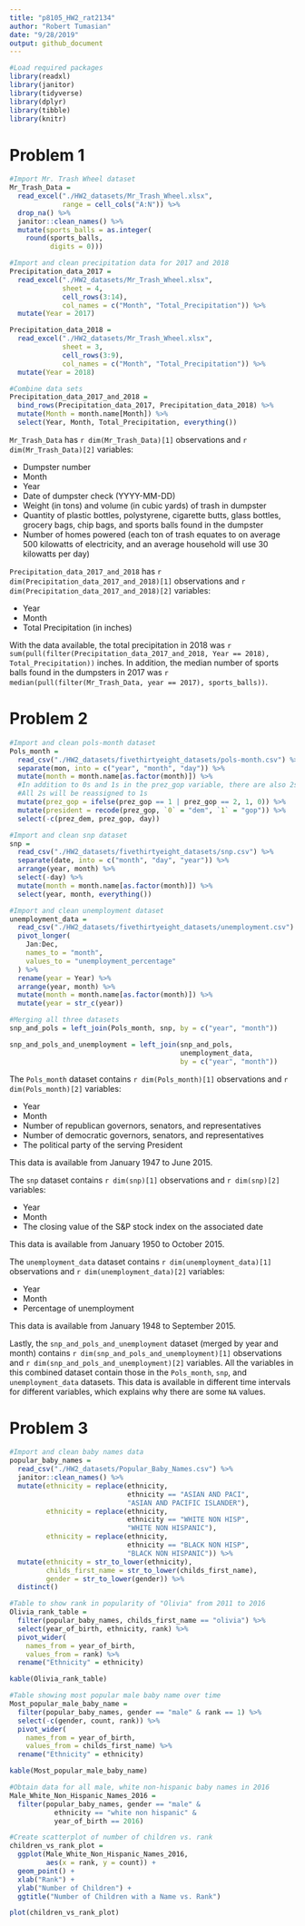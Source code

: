 ```yaml
---
title: "p8105_HW2_rat2134"
author: "Robert Tumasian"
date: "9/28/2019"
output: github_document
---
```


```r
#Load required packages
library(readxl)
library(janitor)
library(tidyverse)
library(dplyr)
library(tibble)
library(knitr)
```

# Problem 1
```r
#Import Mr. Trash Wheel dataset 
Mr_Trash_Data = 
  read_excel("./HW2_datasets/Mr_Trash_Wheel.xlsx",
             range = cell_cols("A:N")) %>%
  drop_na() %>%
  janitor::clean_names() %>%
  mutate(sports_balls = as.integer(
    round(sports_balls, 
          digits = 0)))
```

```r
#Import and clean precipitation data for 2017 and 2018
Precipitation_data_2017 =
  read_excel("./HW2_datasets/Mr_Trash_Wheel.xlsx",
             sheet = 4,
             cell_rows(3:14),
             col_names = c("Month", "Total_Precipitation")) %>%
  mutate(Year = 2017)

Precipitation_data_2018 =
  read_excel("./HW2_datasets/Mr_Trash_Wheel.xlsx",
             sheet = 3,
             cell_rows(3:9),
             col_names = c("Month", "Total_Precipitation")) %>%
  mutate(Year = 2018)

#Combine data sets
Precipitation_data_2017_and_2018 = 
  bind_rows(Precipitation_data_2017, Precipitation_data_2018) %>%
  mutate(Month = month.name[Month]) %>%
  select(Year, Month, Total_Precipitation, everything())
```

`Mr_Trash_Data` has `r dim(Mr_Trash_Data)[1]` observations and `r dim(Mr_Trash_Data)[2]` variables:

* Dumpster number
* Month
* Year
* Date of dumpster check (YYYY-MM-DD)
* Weight (in tons) and volume (in cubic yards) of trash in dumpster
* Quantity of plastic bottles, polystyrene, cigarette butts, glass bottles, grocery bags, chip bags, and sports balls found in the dumpster
* Number of homes powered (each ton of trash equates to on average 500 kilowatts of electricity, and an average household will use 30 kilowatts per day)

`Precipitation_data_2017_and_2018` has `r dim(Precipitation_data_2017_and_2018)[1]` observations and `r dim(Precipitation_data_2017_and_2018)[2]` variables:

* Year
* Month
* Total Precipitation (in inches)

With the data available, the total precipitation in 2018 was `r sum(pull(filter(Precipitation_data_2017_and_2018, Year == 2018), Total_Precipitation))` inches. In addition, the median number of sports balls found in the dumpsters in 2017 was `r median(pull(filter(Mr_Trash_Data, year == 2017), sports_balls))`.

# Problem 2
```r
#Import and clean pols-month dataset
Pols_month = 
  read_csv("./HW2_datasets/fivethirtyeight_datasets/pols-month.csv") %>%
  separate(mon, into = c("year", "month", "day")) %>%
  mutate(month = month.name[as.factor(month)]) %>%
  #In addition to 0s and 1s in the prez_gop variable, there are also 2s
  #All 2s will be reassigned to 1s
  mutate(prez_gop = ifelse(prez_gop == 1 | prez_gop == 2, 1, 0)) %>%
  mutate(president = recode(prez_gop, `0` = "dem", `1` = "gop")) %>%
  select(-c(prez_dem, prez_gop, day))
```

```r
#Import and clean snp dataset
snp =
  read_csv("./HW2_datasets/fivethirtyeight_datasets/snp.csv") %>%
  separate(date, into = c("month", "day", "year")) %>%
  arrange(year, month) %>%
  select(-day) %>%
  mutate(month = month.name[as.factor(month)]) %>%
  select(year, month, everything())
```

```r
#Import and clean unemployment dataset
unemployment_data = 
  read_csv("./HW2_datasets/fivethirtyeight_datasets/unemployment.csv") %>%
  pivot_longer(
    Jan:Dec,
    names_to = "month",
    values_to = "unemployment_percentage"
  ) %>%
  rename(year = Year) %>%
  arrange(year, month) %>%
  mutate(month = month.name[as.factor(month)]) %>%
  mutate(year = str_c(year))
```

```r
#Merging all three datasets
snp_and_pols = left_join(Pols_month, snp, by = c("year", "month"))

snp_and_pols_and_unemployment = left_join(snp_and_pols, 
                                          unemployment_data, 
                                          by = c("year", "month"))
```

The `Pols_month` dataset contains `r dim(Pols_month)[1]` observations and `r dim(Pols_month)[2]` variables:

* Year
* Month
* Number of republican governors, senators, and representatives
* Number of democratic governors, senators, and representatives
* The political party of the serving President

This data is available from January 1947 to June 2015.

The `snp` dataset contains `r dim(snp)[1]` observations and `r dim(snp)[2]` variables:

* Year
* Month
* The closing value of the S&P stock index on the associated date

This data is available from January 1950 to October 2015.

The `unemployment_data` dataset contains `r dim(unemployment_data)[1]` observations and `r dim(unemployment_data)[2]` variables:

* Year
* Month
* Percentage of unemployment

This data is available from January 1948 to September 2015.

Lastly, the `snp_and_pols_and_unemployment` dataset (merged by year and month) contains `r dim(snp_and_pols_and_unemployment)[1]` observations and `r dim(snp_and_pols_and_unemployment)[2]` variables. All the variables in this combined dataset contain those in the `Pols_month`, `snp`, and `unemployment_data` datasets. This data is available in different time intervals for different variables, which explains why there are some `NA` values.

# Problem 3
```r
#Import and clean baby names data
popular_baby_names = 
  read_csv("./HW2_datasets/Popular_Baby_Names.csv") %>%
  janitor::clean_names() %>%
  mutate(ethnicity = replace(ethnicity, 
                             ethnicity == "ASIAN AND PACI", 
                             "ASIAN AND PACIFIC ISLANDER"),
         ethnicity = replace(ethnicity, 
                             ethnicity == "WHITE NON HISP", 
                             "WHITE NON HISPANIC"),
         ethnicity = replace(ethnicity, 
                             ethnicity == "BLACK NON HISP", 
                             "BLACK NON HISPANIC")) %>%
  mutate(ethnicity = str_to_lower(ethnicity),
         childs_first_name = str_to_lower(childs_first_name),
         gender = str_to_lower(gender)) %>%
  distinct()
```

```r
#Table to show rank in popularity of "Olivia" from 2011 to 2016
Olivia_rank_table = 
  filter(popular_baby_names, childs_first_name == "olivia") %>%
  select(year_of_birth, ethnicity, rank) %>%
  pivot_wider(
    names_from = year_of_birth,
    values_from = rank) %>%
  rename("Ethnicity" = ethnicity)

kable(Olivia_rank_table)
```

```r
#Table showing most popular male baby name over time
Most_popular_male_baby_name = 
  filter(popular_baby_names, gender == "male" & rank == 1) %>%
  select(-c(gender, count, rank)) %>%
  pivot_wider(
    names_from = year_of_birth,
    values_from = childs_first_name) %>%
  rename("Ethnicity" = ethnicity)

kable(Most_popular_male_baby_name)
```

```r
#Obtain data for all male, white non-hispanic baby names in 2016
Male_White_Non_Hispanic_Names_2016 = 
  filter(popular_baby_names, gender == "male" & 
           ethnicity == "white non hispanic" &
           year_of_birth == 2016)

#Create scatterplot of number of children vs. rank
children_vs_rank_plot = 
  ggplot(Male_White_Non_Hispanic_Names_2016, 
         aes(x = rank, y = count)) +
  geom_point() +
  xlab("Rank") +
  ylab("Number of Children") +
  ggtitle("Number of Children with a Name vs. Rank")

plot(children_vs_rank_plot)
```